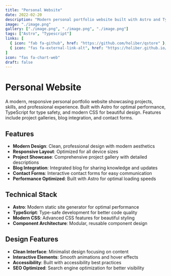 ```yaml
---
title: "Personal Website"
date: 2022-02-20
description: "Modern personal portfolio website built with Astro and TypeScript"
image: "./image.png"
gallery: ["./image.png", "./image.png", "./image.png"]
tags: ["Astro", "Typescript"]
links: [
  { icon: "fab fa-github", href: "https://github.com/holiber/qstore" },
  { icon: "fas fa-external-link-alt", href: "https://holiber.github.io/qstore/" }
]
icon: "fas fa-chart-web"
draft: false
---
```


# Personal Website

A modern, responsive personal portfolio website showcasing projects, skills, and professional experience. Built with Astro for optimal performance, TypeScript for type safety, and modern CSS for beautiful design. Features include project galleries, blog integration, and contact forms.

## Features

- **Modern Design**: Clean, professional design with modern aesthetics
- **Responsive Layout**: Optimized for all device sizes
- **Project Showcase**: Comprehensive project gallery with detailed descriptions
- **Blog Integration**: Integrated blog for sharing knowledge and updates
- **Contact Forms**: Interactive contact forms for easy communication
- **Performance Optimized**: Built with Astro for optimal loading speeds

## Technical Stack

- **Astro**: Modern static site generator for optimal performance
- **TypeScript**: Type-safe development for better code quality
- **Modern CSS**: Advanced CSS features for beautiful styling
- **Component Architecture**: Modular, reusable component design

## Design Features

- **Clean Interface**: Minimalist design focusing on content
- **Interactive Elements**: Smooth animations and hover effects
- **Accessibility**: Built with accessibility best practices
- **SEO Optimized**: Search engine optimization for better visibility
